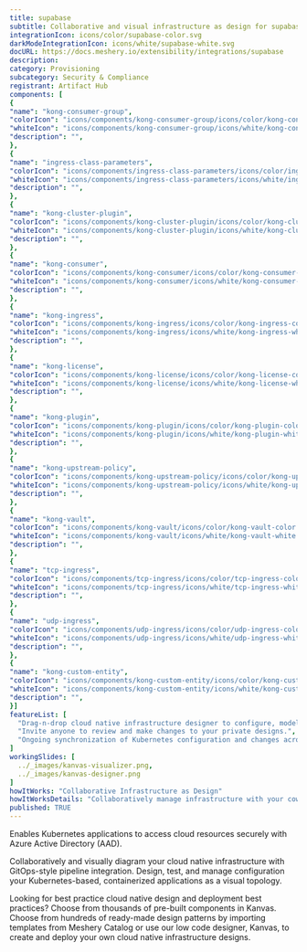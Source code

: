 ```yaml
---
title: supabase
subtitle: Collaborative and visual infrastructure as design for supabase
integrationIcon: icons/color/supabase-color.svg
darkModeIntegrationIcon: icons/white/supabase-white.svg
docURL: https://docs.meshery.io/extensibility/integrations/supabase
description: 
category: Provisioning
subcategory: Security & Compliance
registrant: Artifact Hub
components: [
{
"name": "kong-consumer-group",
"colorIcon": "icons/components/kong-consumer-group/icons/color/kong-consumer-group-color.svg",
"whiteIcon": "icons/components/kong-consumer-group/icons/white/kong-consumer-group-white.svg",
"description": "",
},
{
"name": "ingress-class-parameters",
"colorIcon": "icons/components/ingress-class-parameters/icons/color/ingress-class-parameters-color.svg",
"whiteIcon": "icons/components/ingress-class-parameters/icons/white/ingress-class-parameters-white.svg",
"description": "",
},
{
"name": "kong-cluster-plugin",
"colorIcon": "icons/components/kong-cluster-plugin/icons/color/kong-cluster-plugin-color.svg",
"whiteIcon": "icons/components/kong-cluster-plugin/icons/white/kong-cluster-plugin-white.svg",
"description": "",
},
{
"name": "kong-consumer",
"colorIcon": "icons/components/kong-consumer/icons/color/kong-consumer-color.svg",
"whiteIcon": "icons/components/kong-consumer/icons/white/kong-consumer-white.svg",
"description": "",
},
{
"name": "kong-ingress",
"colorIcon": "icons/components/kong-ingress/icons/color/kong-ingress-color.svg",
"whiteIcon": "icons/components/kong-ingress/icons/white/kong-ingress-white.svg",
"description": "",
},
{
"name": "kong-license",
"colorIcon": "icons/components/kong-license/icons/color/kong-license-color.svg",
"whiteIcon": "icons/components/kong-license/icons/white/kong-license-white.svg",
"description": "",
},
{
"name": "kong-plugin",
"colorIcon": "icons/components/kong-plugin/icons/color/kong-plugin-color.svg",
"whiteIcon": "icons/components/kong-plugin/icons/white/kong-plugin-white.svg",
"description": "",
},
{
"name": "kong-upstream-policy",
"colorIcon": "icons/components/kong-upstream-policy/icons/color/kong-upstream-policy-color.svg",
"whiteIcon": "icons/components/kong-upstream-policy/icons/white/kong-upstream-policy-white.svg",
"description": "",
},
{
"name": "kong-vault",
"colorIcon": "icons/components/kong-vault/icons/color/kong-vault-color.svg",
"whiteIcon": "icons/components/kong-vault/icons/white/kong-vault-white.svg",
"description": "",
},
{
"name": "tcp-ingress",
"colorIcon": "icons/components/tcp-ingress/icons/color/tcp-ingress-color.svg",
"whiteIcon": "icons/components/tcp-ingress/icons/white/tcp-ingress-white.svg",
"description": "",
},
{
"name": "udp-ingress",
"colorIcon": "icons/components/udp-ingress/icons/color/udp-ingress-color.svg",
"whiteIcon": "icons/components/udp-ingress/icons/white/udp-ingress-white.svg",
"description": "",
},
{
"name": "kong-custom-entity",
"colorIcon": "icons/components/kong-custom-entity/icons/color/kong-custom-entity-color.svg",
"whiteIcon": "icons/components/kong-custom-entity/icons/white/kong-custom-entity-white.svg",
"description": "",
}]
featureList: [
  "Drag-n-drop cloud native infrastructure designer to configure, model, and deploy your workloads.",
  "Invite anyone to review and make changes to your private designs.",
  "Ongoing synchronization of Kubernetes configuration and changes across any number of clusters."
]
workingSlides: [
  ../_images/kanvas-visualizer.png,
  ../_images/kanvas-designer.png
]
howItWorks: "Collaborative Infrastructure as Design"
howItWorksDetails: "Collaboratively manage infrastructure with your coworkers synchronously sharing the same designs."
published: TRUE
---
```

<p>
Enables Kubernetes applications to access cloud resources securely with Azure Active Directory (AAD).
</p>
<p>
    Collaboratively and visually diagram your cloud native infrastructure with GitOps-style pipeline integration. Design, test, and manage configuration your Kubernetes-based, containerized applications as a visual topology.
</p>
<p>
    Looking for best practice cloud native design and deployment best practices? Choose from thousands of pre-built components in Kanvas. Choose from hundreds of ready-made design patterns by importing templates from Meshery Catalog or use our low code designer, Kanvas, to create and deploy your own cloud native infrastructure designs.
</p>
